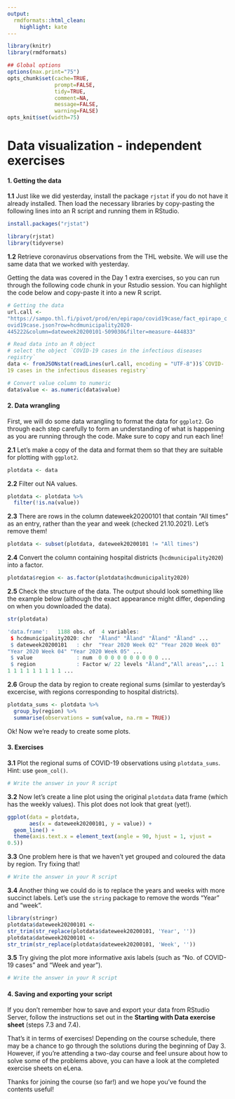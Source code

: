 ```yaml
---
output:
  rmdformats::html_clean:
    highlight: kate
---
```


<style>
  code {
    white-space : pre-wrap !important;
    word-break: break-word;
  }
</style>

```r
library(knitr)
library(rmdformats)

## Global options
options(max.print="75")
opts_chunk$set(cache=TRUE,
               prompt=FALSE,
               tidy=TRUE,
               comment=NA,
               message=FALSE,
               warning=FALSE)
opts_knit$set(width=75)
```

# Data visualization - independent exercises

#### **1. Getting the data**

**1.1** Just like we did yesterday, install the package `rjstat` if you do not have it already installed. Then load the necessary libraries by copy-pasting the following lines into an R script and running them in RStudio.

```r
install.packages("rjstat")

library(rjstat)
library(tidyverse)
```

**1.2** Retrieve coronavirus observations from the THL website. We will use the same data that we worked with yesterday.

Getting the data was covered in the Day 1 extra exercises, so you can run through the following code chunk in your Rstudio session. You can highlight the code below and copy-paste it into a new R script.

```r
# Getting the data
url.call <- "https://sampo.thl.fi/pivot/prod/en/epirapo/covid19case/fact_epirapo_covid19case.json?row=hcdmunicipality2020-445222&column=dateweek20200101-509030&filter=measure-444833"

# Read data into an R object
# select the object `COVID-19 cases in the infectious diseases registry`
data <- fromJSONstat(readLines(url.call, encoding = "UTF-8"))$`COVID-19 cases in the infectious diseases registry`

# Convert value column to numeric
data$value <- as.numeric(data$value)
```

#### **2. Data wrangling**

First, we will do some data wrangling to format the data for `ggplot2`. Go through each step carefully to form an understanding of what is happening as you are running through the code. Make sure to copy and run each line!

**2.1** Let's make a copy of the data and format them so that they are suitable for plotting with `ggplot2`.

```r
plotdata <- data
```

**2.2** Filter out NA values.

```r
plotdata <- plotdata %>% 
  filter(!is.na(value))
```

**2.3** There are rows in the column dateweek20200101 that contain "All times" as an entry, rather than the year and week (checked 21.10.2021). Let's remove them!

```r
plotdata <- subset(plotdata, dateweek20200101 != "All times")
```

**2.4** Convert the column containing hospital districts (`hcdmunicipality2020`) into a factor.

```r
plotdata$region <- as.factor(plotdata$hcdmunicipality2020)
```

**2.5** Check the structure of the data. The output should look something like the example below (although the exact appearance might differ, depending on when you downloaded the data).
```r
str(plotdata)
```

```r
'data.frame':	1188 obs. of  4 variables:
 $ hcdmunicipality2020: chr  "Åland" "Åland" "Åland" "Åland" ...
 $ dateweek20200101   : chr  "Year 2020 Week 02" "Year 2020 Week 03" "Year 2020 Week 04" "Year 2020 Week 05" ...
 $ value              : num  0 0 0 0 0 0 0 0 0 0 ...
 $ region             : Factor w/ 22 levels "Åland","All areas",..: 1 1 1 1 1 1 1 1 1 1 ...
```

**2.6** Group the data by region to create regional sums (similar to yesterday's excercise, with regions corresponding to hospital districts).

```r
plotdata_sums <- plotdata %>%
  group_by(region) %>%
  summarise(observations = sum(value, na.rm = TRUE))
```

Ok! Now we're ready to create some plots.

#### **3. Exercises**

**3.1** Plot the regional sums of COVID-19 observations using `plotdata_sums`. Hint: use `geom_col()`.

```r
# Write the answer in your R script

```

**3.2** Now let's create a line plot using the original `plotdata` data frame (which has the weekly values).
This plot does not look that great (yet!).

```r
ggplot(data = plotdata,
       aes(x = dateweek20200101, y = value)) +
  geom_line() +
  theme(axis.text.x = element_text(angle = 90, hjust = 1, vjust = 0.5))
```

**3.3** One problem here is that we haven't yet grouped and coloured the data by region. Try fixing that!

```r
# Write the answer in your R script

```

**3.4** Another thing we could do is to replace the years and weeks with more succinct labels. Let's use the `string` package to remove the words "Year" and "week".

```r
library(stringr)
plotdata$dateweek20200101 <- str_trim(str_replace(plotdata$dateweek20200101, 'Year', '')) 
plotdata$dateweek20200101 <- str_trim(str_replace(plotdata$dateweek20200101, 'Week', '')) 
```

**3.5** Try giving the plot more informative axis labels (such as "No. of COVID-19 cases" and "Week and year").

```r
# Write the answer in your R script

```

#### **4. Saving and exporting your script**

If you don't remember how to save and export your data from RStudio Server, follow the instructions set out in the **Starting with Data exercise sheet** (steps 7.3 and 7.4).

That's it in terms of exercises! Depending on the course schedule, there may be a chance to go through the solutions during the beginning of Day 3. However, if you're attending a two-day course and feel unsure about how to solve some of the problems above, you can have a look at the completed exercise sheets on eLena.

Thanks for joining the course (so far!) and we hope you've found the contents useful!